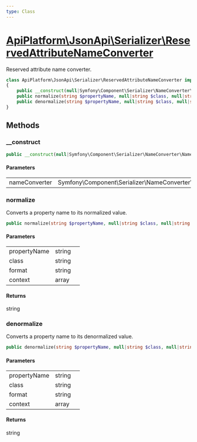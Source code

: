 ```yaml
---
type: Class
---
```


# [ApiPlatform\JsonApi\Serializer\ReservedAttributeNameConverter](/docs/v3.1/reference/JsonApi/Serializer/ReservedAttributeNameConverter)

Reserved attribute name converter.


```php
class ApiPlatform\JsonApi\Serializer\ReservedAttributeNameConverter implements Symfony\Component\Serializer\NameConverter\AdvancedNameConverterInterface, Symfony\Component\Serializer\NameConverter\NameConverterInterface
{
    public __construct(null|Symfony\Component\Serializer\NameConverter\NameConverterInterface $nameConverter)
    public normalize(string $propertyName, null|string $class, null|string $format, array $context): string
    public denormalize(string $propertyName, null|string $class, null|string $format, array $context): string
}
```
## Methods

### __construct



```php
public __construct(null|Symfony\Component\Serializer\NameConverter\NameConverterInterface $nameConverter)
```

#### Parameters

<table><tbody>
<tr><td>nameConverter</td><td>Symfony\Component\Serializer\NameConverter\NameConverterInterface</td><td></td></tr>
</tbody>
</table>

### normalize

Converts a property name to its normalized value.

```php
public normalize(string $propertyName, null|string $class, null|string $format, array $context): string
```

#### Parameters

<table><tbody>
<tr><td>propertyName</td><td>string</td><td></td></tr><tr><td>class</td><td>string</td><td></td></tr><tr><td>format</td><td>string</td><td></td></tr><tr><td>context</td><td>array</td><td></td></tr>
</tbody>
</table>

#### Returns

string

### denormalize

Converts a property name to its denormalized value.

```php
public denormalize(string $propertyName, null|string $class, null|string $format, array $context): string
```

#### Parameters

<table><tbody>
<tr><td>propertyName</td><td>string</td><td></td></tr><tr><td>class</td><td>string</td><td></td></tr><tr><td>format</td><td>string</td><td></td></tr><tr><td>context</td><td>array</td><td></td></tr>
</tbody>
</table>

#### Returns

string
